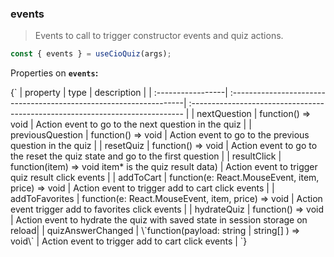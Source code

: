 
### events
> Events to call to trigger constructor events and quiz actions.

  ```jsx
  const { events } = useCioQuiz(args);
  ```
  Properties on <b>`events`:</b>

  <Markdown>
  {`
  | property          | type                                                               | description                                                                   |
  | :-----------------| :------------------------------------------------------------------| :---------------------------------------------------------------------------- |
  | nextQuestion      | function() => void                                                 | Action event to go to the next question in the quiz                           |
  | previousQuestion  | function() => void                                                 | Action event to go to the previous question in the quiz                       |
  | resetQuiz         | function() => void                                                 | Action event to go to the reset the quiz state and go to the first question    |
  | resultClick       | function(item) => void item* is the quiz result data)              | Action event to trigger quiz result click events                              |
  | addToCart         | function(e: React.MouseEvent<HTMLElement>, item, price) => void    | Action event to trigger add to cart click events                              |
  | addToFavorites    | function(e: React.MouseEvent<HTMLElement>, item, price) => void    | Action event trigger add to favorites click events                            |
  | hydrateQuiz       | function() => void                                                 | Action event to hydrate the quiz with saved state in session storage on reload|
  | quizAnswerChanged | \`function(payload: string | string[] ) => void\`                  | Action event to trigger add to cart click events                              |
  `}
  </Markdown>

